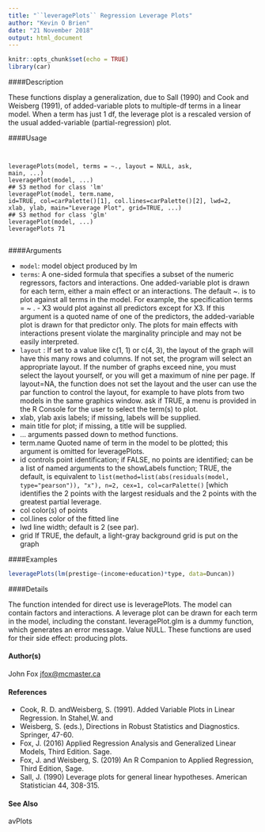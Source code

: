 ---
title: "``leveragePlots`` Regression Leverage Plots"
author: "Kevin O Brien"
date: "21 November 2018"
output: html_document
---

```{r setup, include=FALSE}
knitr::opts_chunk$set(echo = TRUE)
library(car)
```


####Description

These functions display a generalization, due to Sall (1990) and Cook and Weisberg (1991), of
added-variable plots to multiple-df terms in a linear model. When a term has just 1 df, the leverage
plot is a rescaled version of the usual added-variable (partial-regression) plot.

####Usage
<pre><code>

leveragePlots(model, terms = ~., layout = NULL, ask,
main, ...)
leveragePlot(model, ...)
## S3 method for class 'lm'
leveragePlot(model, term.name,
id=TRUE, col=carPalette()[1], col.lines=carPalette()[2], lwd=2,
xlab, ylab, main="Leverage Plot", grid=TRUE, ...)
## S3 method for class 'glm'
leveragePlot(model, ...)
leveragePlots 71

</code></pre>

####Arguments

* `` model ``:   model object produced by lm
* `` terms ``:    A one-sided formula that specifies a subset of the numeric regressors, factors and interactions. One added-variable plot is drawn for each term, either a main effect or an interactions. The default ~. is to plot against all terms in the model. For example, the specification terms = ~ . - X3 would plot against all predictors except for X3. If this argument is a quoted name of one of the predictors, the
added-variable plot is drawn for that predictor only. The plots for main effects with interactions present violate the marginality principle and may not be easily
interpreted.
* ``layout`` :  If set to a value like c(1, 1) or c(4, 3), the layout of the graph will have
this many rows and columns. If not set, the program will select an appropriate layout. If the number of graphs exceed nine, you must select the layout yourself, or you will get a maximum of nine per page. If layout=NA, the function does not set the layout and the user can use the par function to control the layout, for example to have plots from two models in the same graphics window.
ask if TRUE, a menu is provided in the R Console for the user to select the term(s) to plot.
* xlab, ylab axis labels; if missing, labels will be supplied.
* main title for plot; if missing, a title will be supplied.
* ... arguments passed down to method functions.
* term.name Quoted name of term in the model to be plotted; this argument is omitted for leveragePlots.
* id controls point identification; if FALSE, no points are identified; can be a list of named arguments to the showLabels function; TRUE, the default, is equivalent to
``list(method=list(abs(residuals(model, type="pearson")), "x"), n=2, cex=1, col=carPalette()``
[which identifies the 2 points with the largest residuals and the 2 points with the greatest partial leverage.
* col color(s) of points
* col.lines color of the fitted line
* lwd line width; default is 2 (see par).
* grid If TRUE, the default, a light-gray background grid is put on the graph



####Examples

```{r}

leveragePlots(lm(prestige~(income+education)*type, data=Duncan))
```

####Details

The function intended for direct use is leveragePlots.
The model can contain factors and interactions. A leverage plot can be drawn for each term in the
model, including the constant.
leveragePlot.glm is a dummy function, which generates an error message.
Value
NULL. These functions are used for their side effect: producing plots.


#### Author(s)
John Fox <jfox@mcmaster.ca>

#### References

* Cook, R. D. andWeisberg, S. (1991). Added Variable Plots in Linear Regression. In Stahel,W. and
* Weisberg, S. (eds.), Directions in Robust Statistics and Diagnostics. Springer, 47-60.
* Fox, J. (2016) Applied Regression Analysis and Generalized Linear Models, Third Edition. Sage.
* Fox, J. and Weisberg, S. (2019) An R Companion to Applied Regression, Third Edition, Sage.
* Sall, J. (1990) Leverage plots for general linear hypotheses. American Statistician 44, 308-315.

#### See Also
avPlots